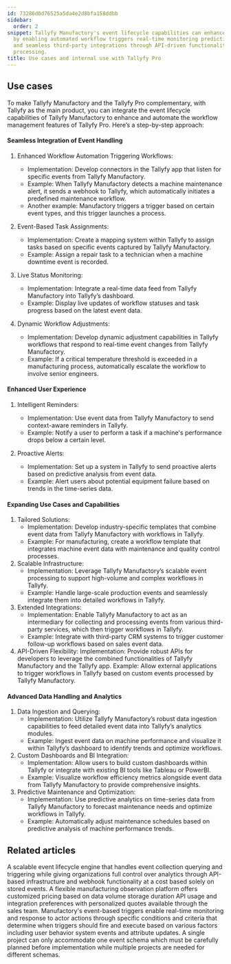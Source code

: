 ```yaml
---
id: 73286d0d76525a5da4e2d8bfa158ddbb
sidebar:
  order: 2
snippet: Tallyfy Manufactory's event lifecycle capabilities can enhance Tallyfy Pro
  by enabling automated workflow triggers real-time monitoring predictive analytics
  and seamless third-party integrations through API-driven functionality and data
  processing.
title: Use cases and internal use with Tallyfy Pro
---
```


## Use cases

To make Tallyfy Manufactory and the Tallyfy Pro complementary, with Tallyfy as the main product, you can integrate the event lifecycle capabilities of Tallyfy Manufactory to enhance and automate the workflow management features of Tallyfy Pro. Here’s a step-by-step approach:

#### Seamless Integration of Event Handling

1. Enhanced Workflow Automation
   Triggering Workflows:
   - Implementation: Develop connectors in the Tallyfy app that listen for specific events from Tallyfy Manufactory.
   - Example: When Tallyfy Manufactory detects a machine maintenance alert, it sends a webhook to Tallyfy, which automatically initiates a predefined maintenance workflow.
   - Another example: Manufactory triggers a trigger based on certain event types, and this trigger launches a process.
2. Event-Based Task Assignments:
   - Implementation: Create a mapping system within Tallyfy to assign tasks based on specific events captured by Tallyfy Manufactory.
   - Example: Assign a repair task to a technician when a machine downtime event is recorded.

3. Live Status Monitoring:
   - Implementation: Integrate a real-time data feed from Tallyfy Manufactory into Tallyfy’s dashboard.
   - Example: Display live updates of workflow statuses and task progress based on the latest event data.

4. Dynamic Workflow Adjustments:
   - Implementation: Develop dynamic adjustment capabilities in Tallyfy workflows that respond to real-time event changes from Tallyfy Manufactory.
   - Example: If a critical temperature threshold is exceeded in a manufacturing process, automatically escalate the workflow to involve senior engineers.

#### Enhanced User Experience

1. Intelligent Reminders:
   - Implementation: Use event data from Tallyfy Manufactory to send context-aware reminders in Tallyfy.
   - Example: Notify a user to perform a task if a machine's performance drops below a certain level.

2. Proactive Alerts:
   - Implementation: Set up a system in Tallyfy to send proactive alerts based on predictive analysis from event data.
   - Example: Alert users about potential equipment failure based on trends in the time-series data.

#### Expanding Use Cases and Capabilities

1. Tailored Solutions:
   - Implementation: Develop industry-specific templates that combine event data from Tallyfy Manufactory with workflows in Tallyfy.
   - Example: For manufacturing, create a workflow template that integrates machine event data with maintenance and quality control processes.
2. Scalable Infrastructure:
   - Implementation: Leverage Tallyfy Manufactory’s scalable event processing to support high-volume and complex workflows in Tallyfy.
   - Example: Handle large-scale production events and seamlessly integrate them into detailed workflows in Tallyfy.
3. Extended Integrations:
   - Implementation: Enable Tallyfy Manufactory to act as an intermediary for collecting and processing events from various third-party services, which then trigger workflows in Tallyfy.
   - Example: Integrate with third-party CRM systems to trigger customer follow-up workflows based on sales event data.
4. API-Driven Flexibility:
   Implementation: Provide robust APIs for developers to leverage the combined functionalities of Tallyfy Manufactory and the Tallyfy app.
   Example: Allow external applications to trigger workflows in Tallyfy based on custom events processed by Tallyfy Manufactory.

#### Advanced Data Handling and Analytics

1. Data Ingestion and Querying:
   - Implementation: Utilize Tallyfy Manufactory’s robust data ingestion capabilities to feed detailed event data into Tallyfy’s analytics modules.
   - Example: Ingest event data on machine performance and visualize it within Tallyfy’s dashboard to identify trends and optimize workflows.
2. Custom Dashboards and BI Integration:
   - Implementation: Allow users to build custom dashboards within Tallyfy or integrate with existing BI tools like Tableau or PowerBI.
   - Example: Visualize workflow efficiency metrics alongside event data from Tallyfy Manufactory to provide comprehensive insights.
3. Predictive Maintenance and Optimization:
   - Implementation: Use predictive analytics on time-series data from Tallyfy Manufactory to forecast maintenance needs and optimize workflows in Tallyfy.
   - Example: Automatically adjust maintenance schedules based on predictive analysis of machine performance trends.


## Related articles
<CardGrid>
<LinkTitleCard header="<b>Overview</b>" href="/products/manufactory/" > A scalable event lifecycle engine that handles event collection querying and triggering while giving organizations full control over analytics through API-based infrastructure and webhook functionality at a cost based solely on stored events. </LinkTitleCard>
<LinkTitleCard header="<b>Manufactory > Pricing for Manufactory</b>" href="/products/manufactory/pricing/" > A flexible manufacturing observation platform offers customized pricing based on data volume storage duration API usage and integration preferences with personalized quotes available through the sales team. </LinkTitleCard>
<LinkTitleCard header="<b>Manufactory > Triggers</b>" href="/products/manufactory/triggers/" > Manufactory's event-based triggers enable real-time monitoring and response to actor actions through specific conditions and criteria that determine when triggers should fire and execute based on various factors including user behavior system events and attribute updates. </LinkTitleCard>
<LinkTitleCard header="<b>Manufactory > Events</b>" href="/products/manufactory/events/" > A single project can only accommodate one event schema which must be carefully planned before implementation while multiple projects are needed for different schemas. </LinkTitleCard>
</CardGrid>